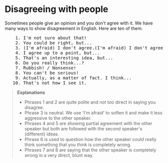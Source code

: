 # Disagreeing with people

Sometimes people give an opinion and you don't agree with it. We have many ways to show disagreement in English. Here are ten of them.

<pre className="text-xl font-semibold font-sans leading-3">
    1. I'm not sure about that!
    2. You could be right, but...
    3. (I'm afraid) I don't agree.(I'm afraid) I don't agree.
    4. I agree up to a point, but...
    5. That's an interesting idea, but...
    6. Do you really think...?
    7. Rubbish! / Nonsense!
    8. You can't be serious!
    9. Actually, as a matter of fact. I think...
   10. That's not how I see it.
</pre>

> __Explanations__
> - Phrases 1 and 2 are quite polite and not too direct in saying you disagree.
> - Phrase 3 is neutral. We use 'I'm afraid' to soften it and make it less aggressive to the other speaker.
> - Phrases 4 and 5 are showing partial agreement with the other speaker but both are followed with the second speaker's (different) ideas.
> - Phrase 6 is used to question how the other speaker could really think something that you think is completely wrong.
> - Phrases 7 and 8 are saying that the other speaker is completely wrong in a very direct, blunt way.
